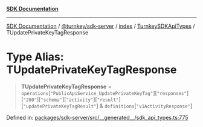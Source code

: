 [**SDK Documentation**](../../../../../../README.mdx)

***

[SDK Documentation](../../../../../../packages.mdx) / [@turnkey/sdk-server](../../../../README.mdx) / [index](../../../README.mdx) / [TurnkeySDKApiTypes](../README.mdx) / TUpdatePrivateKeyTagResponse

# Type Alias: TUpdatePrivateKeyTagResponse

> **TUpdatePrivateKeyTagResponse** = `operations`\[`"PublicApiService_UpdatePrivateKeyTag"`\]\[`"responses"`\]\[`"200"`\]\[`"schema"`\]\[`"activity"`\]\[`"result"`\]\[`"updatePrivateKeyTagResult"`\] & `definitions`\[`"v1ActivityResponse"`\]

Defined in: [packages/sdk-server/src/\_\_generated\_\_/sdk\_api\_types.ts:775](https://github.com/tkhq/sdk/blob/3a88af7d1d927c6022706911d6af0f92f1440e00/packages/sdk-server/src/__generated__/sdk_api_types.ts#L775)

